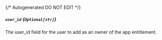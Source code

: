 {/* Autogenerated DO NOT EDIT  */}
##### `user_id` *{`Optional[str]`}*
The user_id field for the user to add as an owner of the app entitlement.

